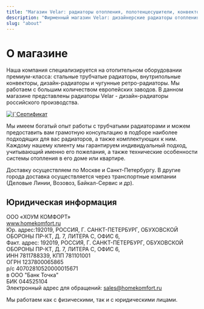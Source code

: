 ```yaml
---
title: "Магазин Velar: радиаторы отопления, полотенцесушители, конвекторы"
description: "Фирменный магазин Velar: дизайнерские радиаторы отопления, полотенцесушители и внутрипольные конвекторы. Официальная гарантия от производителя. Доставка в любой город России."
slug: "about"
---
```


# О магазине

Наша компания специализируется на отопительном оборудовании премиум-класса: стальные трубчатые радиаторы, внутрипольные конвекторы, дизайн-радиаторы и чугунные ретро-радиаторы. Мы работаем с большим количеством европейских заводов. В данном магазине представлены радиаторы Velar - дизайн-радиаторы российского производства.

   <a href="/docs/cert.pdf" target="_blank" >
      <img
      class="rounded-lg"
        src={'/docs/cert.jpg'}
        alt={`Сертификат Официального дилера Velar`}
        title={`Сертификат Официального дилера Velar`}
        aspectRatio={10/7}
        widths={[400, 600]}
        width={400}
        sizes="400px "
        loading="lazy"
      />
    </a>


Мы имеем богатый опыт работы с трубчатыми радиаторами и можем предоставить вам грамотную консультацию в подборе наиболее подходящих для вас радиаторов, а также комплектующих к ним. Каждому нашему клиенту мы гарантируем индивидуальный подход, учитывающий именно его пожелания, а также технические особенности системы отопления в его доме или квартире.

Доставку осуществляем по Москве и Санкт-Петербургу. В другие города доставка осуществляется через транспортные компании (Деловые Линии, Возовоз, Байкал-Сервис и др).

## Юридическая информация

ООО «ХОУМ КОМФОРТ»\
www.homekomfort.ru \
Юр. адрес:192019, РОССИЯ, Г. САНКТ-ПЕТЕРБУРГ, ОБУХОВСКОЙ ОБОРОНЫ ПР-КТ, Д. 7, ЛИТЕРА С, ОФИС 6,\
Факт. адрес: 192019, РОССИЯ, Г. САНКТ-ПЕТЕРБУРГ, ОБУХОВСКОЙ ОБОРОНЫ ПР-КТ, Д. 7, ЛИТЕРА С, ОФИС 6,\
ИНН 7811788339, КПП 781101001\
ОГРН 1237800065865\
р/с 40702810520000015671\
в ООО "Банк Точка" \
БИК 044525104\
Электронный адрес для обращений: sales@homekomfort.ru

Мы работаем как с физическими, так и с юридическими лицами.

